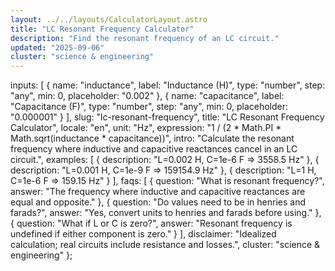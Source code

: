 ```yaml
---
layout: ../../layouts/CalculatorLayout.astro
title: "LC Resonant Frequency Calculator"
description: "Find the resonant frequency of an LC circuit."
updated: "2025-09-06"
cluster: "science & engineering"
---
```



  inputs: [
    { name: "inductance", label: "Inductance (H)", type: "number", step: "any", min: 0, placeholder: "0.002" },
    { name: "capacitance", label: "Capacitance (F)", type: "number", step: "any", min: 0, placeholder: "0.000001" }
  ],
  slug: "lc-resonant-frequency",
  title: "LC Resonant Frequency Calculator",
  locale: "en",
  unit: "Hz",
  expression: "1 / (2 * Math.PI * Math.sqrt(inductance * capacitance))",
  intro: "Calculate the resonant frequency where inductive and capacitive reactances cancel in an LC circuit.",
  examples: [
    { description: "L=0.002 H, C=1e-6 F ⇒ 3558.5 Hz" },
    { description: "L=0.001 H, C=1e-9 F ⇒ 159154.9 Hz" },
    { description: "L=1 H, C=1e-6 F ⇒ 159.15 Hz" }
  ],
  faqs: [
    { question: "What is resonant frequency?", answer: "The frequency where inductive and capacitive reactances are equal and opposite." },
    { question: "Do values need to be in henries and farads?", answer: "Yes, convert units to henries and farads before using." },
    { question: "What if L or C is zero?", answer: "Resonant frequency is undefined if either component is zero." }
  ],
  disclaimer: "Idealized calculation; real circuits include resistance and losses.",
  cluster: "science & engineering"
};

<Calculator schema={schema} />
